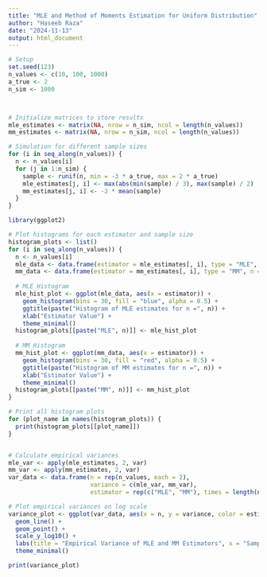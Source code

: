 ```yaml
---
title: "MLE and Method of Moments Estimation for Uniform Distribution"
author: "Haseeb Raza"
date: "2024-11-13"
output: html_document
---
```


```r

# Setup
set.seed(123)
n_values <- c(10, 100, 1000)
a_true <- 2
n_sim <- 1000



# Initialize matrices to store results
mle_estimates <- matrix(NA, nrow = n_sim, ncol = length(n_values))
mm_estimates <- matrix(NA, nrow = n_sim, ncol = length(n_values))

# Simulation for different sample sizes
for (i in seq_along(n_values)) {
  n <- n_values[i]
  for (j in 1:n_sim) {
    sample <- runif(n, min = -3 * a_true, max = 2 * a_true)
    mle_estimates[j, i] <- max(abs(min(sample) / 3), max(sample) / 2)
    mm_estimates[j, i] <- -2 * mean(sample)
  }
}

library(ggplot2)

# Plot histograms for each estimator and sample size
histogram_plots <- list()
for (i in seq_along(n_values)) {
  n <- n_values[i]
  mle_data <- data.frame(estimator = mle_estimates[, i], type = "MLE", n = n)
  mm_data <- data.frame(estimator = mm_estimates[, i], type = "MM", n = n)
  
  # MLE Histogram
  mle_hist_plot <- ggplot(mle_data, aes(x = estimator)) +
    geom_histogram(bins = 30, fill = "blue", alpha = 0.5) +
    ggtitle(paste("Histogram of MLE estimates for n =", n)) +
    xlab("Estimator Value") +
    theme_minimal()
  histogram_plots[[paste("MLE", n)]] <- mle_hist_plot
  
  # MM Histogram
  mm_hist_plot <- ggplot(mm_data, aes(x = estimator)) +
    geom_histogram(bins = 30, fill = "red", alpha = 0.5) +
    ggtitle(paste("Histogram of MM estimates for n =", n)) +
    xlab("Estimator Value") +
    theme_minimal()
  histogram_plots[[paste("MM", n)]] <- mm_hist_plot
}

# Print all histogram plots
for (plot_name in names(histogram_plots)) {
  print(histogram_plots[[plot_name]])
}


# Calculate empirical variances
mle_var <- apply(mle_estimates, 2, var)
mm_var <- apply(mm_estimates, 2, var)
var_data <- data.frame(n = rep(n_values, each = 2),
                       variance = c(mle_var, mm_var),
                       estimator = rep(c("MLE", "MM"), times = length(n_values)))

# Plot empirical variances on log scale
variance_plot <- ggplot(var_data, aes(x = n, y = variance, color = estimator)) +
  geom_line() +
  geom_point() +
  scale_y_log10() +
  labs(title = "Empirical Variance of MLE and MM Estimators", x = "Sample Size (n)", y = "Empirical Variance (log scale)") +
  theme_minimal()

print(variance_plot)










```

